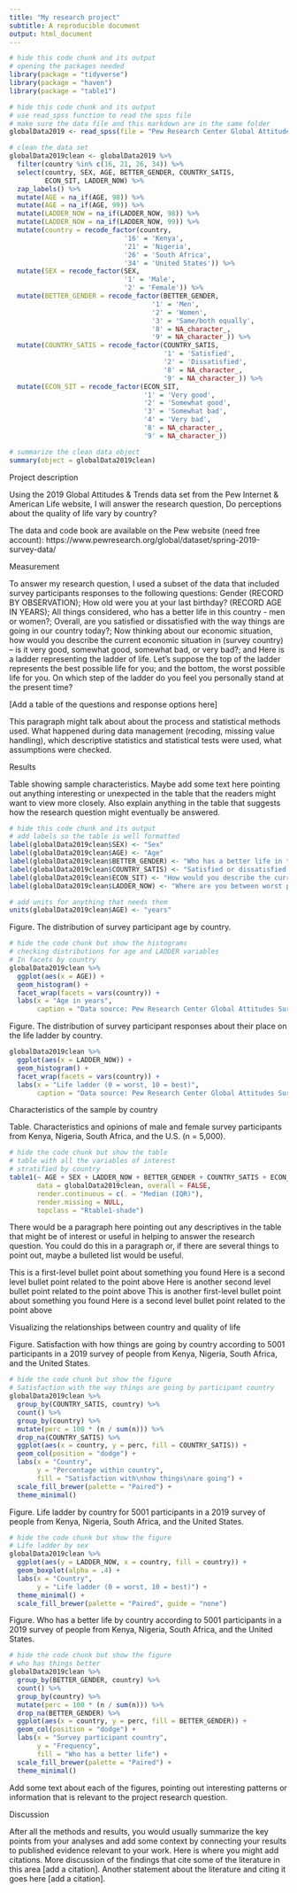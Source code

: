 ```yaml
---
title: "My research project"
subtitle: A reproducible document
output: html_document
---
```


```r
# hide this code chunk and its output
# opening the packages needed
library(package = "tidyverse")
library(package = "haven")
library(package = "table1")
```

```r
# hide this code chunk and its output 
# use read_spss function to read the spss file 
# make sure the data file and this markdown are in the same folder
globalData2019 <- read_spss(file = "Pew Research Center Global Attitudes Spring 2019 Dataset WEB.sav")

# clean the data set 
globalData2019clean <- globalData2019 %>%
  filter(country %in% c(16, 21, 26, 34)) %>% 
  select(country, SEX, AGE, BETTER_GENDER, COUNTRY_SATIS, 
         ECON_SIT, LADDER_NOW) %>% 
  zap_labels() %>%
  mutate(AGE = na_if(AGE, 98)) %>% 
  mutate(AGE = na_if(AGE, 99)) %>% 
  mutate(LADDER_NOW = na_if(LADDER_NOW, 98)) %>% 
  mutate(LADDER_NOW = na_if(LADDER_NOW, 99)) %>% 
  mutate(country = recode_factor(country,
                             '16' = 'Kenya',
                             '21' = 'Nigeria',
                             '26' = 'South Africa',
                             '34' = 'United States')) %>%
  mutate(SEX = recode_factor(SEX,
                             '1' = 'Male',
                             '2' = 'Female')) %>% 
  mutate(BETTER_GENDER = recode_factor(BETTER_GENDER,
                                    '1' = 'Men',
                                    '2' = 'Women',
                                    '3' = 'Same/both equally',
                                    '8' = NA_character_,
                                    '9' = NA_character_)) %>% 
  mutate(COUNTRY_SATIS = recode_factor(COUNTRY_SATIS,
                                       '1' = 'Satisfied',
                                       '2' = 'Dissatisfied',
                                       '8' = NA_character_,
                                       '9' = NA_character_)) %>% 
  mutate(ECON_SIT = recode_factor(ECON_SIT,
                                  '1' = 'Very good',
                                  '2' = 'Somewhat good',
                                  '3' = 'Somewhat bad',
                                  '4' = 'Very bad',
                                  '8' = NA_character_,
                                  '9' = NA_character_)) 

# summarize the clean data object
summary(object = globalData2019clean)
```

Project description

Using the 2019 Global Attitudes & Trends data set from the Pew Internet & American Life website, I will answer the research question, Do perceptions about the quality of life vary by country?

The data and code book are available on the Pew website (need free account): https://www.pewresearch.org/global/dataset/spring-2019-survey-data/

Measurement 

To answer my research question, I used a subset of the data that included survey participants responses to the following questions: Gender (RECORD BY OBSERVATION); How old were you at your last birthday? (RECORD AGE IN YEARS); All things considered, who has a better life in this country - men or women?; Overall, are you satisfied or dissatisfied with the way things are going in our country today?; Now thinking about our economic situation, how would you describe the current economic situation in (survey country) – is it very good, somewhat good, somewhat bad, or very bad?; and Here is a ladder representing the ladder of life. Let's suppose the top of the ladder represents the best possible life for you; and the bottom, the worst possible life for you. On which step of the ladder do you feel you personally stand at the present time?

[Add a table of the questions and response options here]

This paragraph might talk about about the process and statistical methods used. What happened during data management (recoding, missing value handling), which descriptive statistics and statistical tests were used, what assumptions were checked. 

Results

Table showing sample characteristics. Maybe add some text here pointing out anything interesting or unexpected in the table that the readers might want to view more closely. Also explain anything in the table that suggests how the research question might eventually be answered.

```r
# hide this code chunk and its output 
# add labels so the table is well formatted
label(globalData2019clean$SEX) <- "Sex"
label(globalData2019clean$AGE) <- "Age" 
label(globalData2019clean$BETTER_GENDER) <- "Who has a better life in this country"
label(globalData2019clean$COUNTRY_SATIS) <- "Satisfied or dissatisfied with the way things are going in (country)"
label(globalData2019clean$ECON_SIT) <- "How would you describe the current economic situation (country)" 
label(globalData2019clean$LADDER_NOW) <- "Where are you between worst possible life (0) to best possible life (10)"

# add units for anything that needs them
units(globalData2019clean$AGE) <- "years"

```

Figure. The distribution of survey participant age by country.

```r
# hide the code chunk but show the histograms
# checking distributions for age and LADDER variables
# In facets by country
globalData2019clean %>% 
  ggplot(aes(x = AGE)) +
  geom_histogram() +
  facet_wrap(facets = vars(country)) +
  labs(x = "Age in years", 
       caption = "Data source: Pew Research Center Global Attitudes Survey (2019)")
```

Figure. The distribution of survey participant responses about their place on the life ladder by country.

```r
globalData2019clean %>% 
  ggplot(aes(x = LADDER_NOW)) +
  geom_histogram() +
  facet_wrap(facets = vars(country)) +
  labs(x = "Life ladder (0 = worst, 10 = best)", 
       caption = "Data source: Pew Research Center Global Attitudes Survey (2019)")
```

Characteristics of the sample by country

Table. Characteristics and opinions of male and female survey participants from Kenya, Nigeria, South Africa, and the U.S. (n = 5,000).

```r
# hide the code chunk but show the table
# table with all the variables of interest
# stratified by country
table1(~ AGE + SEX + LADDER_NOW + BETTER_GENDER + COUNTRY_SATIS + ECON_SIT | country,
       data = globalData2019clean, overall = FALSE,
       render.continuous = c(. = "Median (IQR)"), 
       render.missing = NULL,
       topclass = "Rtable1-shade")
```

There would be a paragraph here pointing out any descriptives in the table that might be of interest or useful in helping to answer the research question. You could do this in a paragraph or, if there are several things to point out, maybe a bulleted list would be useful.  

This is a first-level bullet point about something you found 
Here is a second level bullet point related to the point above
Here is another second level bullet point related to the point above
This is another first-level bullet point about something you found 
Here is a second level bullet point related to the point above

Visualizing the relationships between country and quality of life

Figure. Satisfaction with how things are going by country according to 5001 participants in a 2019 survey of people from Kenya, Nigeria, South Africa, and the United States.

```r
# hide the code chunk but show the figure
# Satisfaction with the way things are going by participant country
globalData2019clean %>% 
  group_by(COUNTRY_SATIS, country) %>% 
  count() %>% 
  group_by(country) %>% 
  mutate(perc = 100 * (n / sum(n))) %>% 
  drop_na(COUNTRY_SATIS) %>% 
  ggplot(aes(x = country, y = perc, fill = COUNTRY_SATIS)) +
  geom_col(position = "dodge") +
  labs(x = "Country",
       y = "Percentage within country",
       fill = "Satisfaction with\nhow things\nare going") +
  scale_fill_brewer(palette = "Paired") +
  theme_minimal()
```

Figure. Life ladder by country for 5001 participants in a 2019 survey of people from Kenya, Nigeria, South Africa, and the United States.

```r
# hide the code chunk but show the figure
# Life ladder by sex
globalData2019clean %>% 
  ggplot(aes(y = LADDER_NOW, x = country, fill = country)) +
  geom_boxplot(alpha = .4) +
  labs(x = "Country",
       y = "Life ladder (0 = worst, 10 = best)") +
  theme_minimal() +
  scale_fill_brewer(palette = "Paired", guide = "none") 
```

Figure. Who has a better life by country according to 5001 participants in a 2019 survey of people from Kenya, Nigeria, South Africa, and the United States.

```r
# hide the code chunk but show the figure
# who has things better
globalData2019clean %>% 
  group_by(BETTER_GENDER, country) %>% 
  count() %>% 
  group_by(country) %>% 
  mutate(perc = 100 * (n / sum(n))) %>% 
  drop_na(BETTER_GENDER) %>% 
  ggplot(aes(x = country, y = perc, fill = BETTER_GENDER)) +
  geom_col(position = "dodge") +
  labs(x = "Survey participant country",
       y = "Frequency",
       fill = "Who has a better life") +
  scale_fill_brewer(palette = "Paired") +
  theme_minimal() 
```

Add some text about each of the figures, pointing out interesting patterns or information that is relevant to the project research question.

Discussion

After all the methods and results, you would usually summarize the key points from your analyses and add some context by connecting your results to published evidence relevant to your work. Here is where you might add citations. More discussion of the findings that cite some of the literature in this area [add a citation]. Another statement about the literature and citing it goes here [add a citation].


